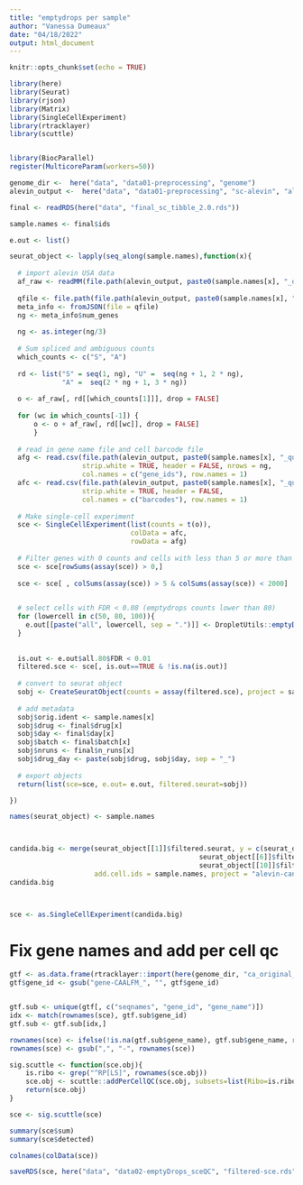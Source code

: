 ```yaml
---
title: "emptydrops per sample"
author: "Vanessa Dumeaux"
date: "04/18/2022"
output: html_document
---
```


```r
knitr::opts_chunk$set(echo = TRUE)
```

```r
library(here)
library(Seurat)
library(rjson)
library(Matrix)
library(SingleCellExperiment)
library(rtracklayer)
library(scuttle)


library(BiocParallel)
register(MulticoreParam(workers=50))

genome_dir <-  here("data", "data01-preprocessing", "genome")
alevin_output <-  here("data", "data01-preprocessing", "sc-alevin", "alevin_output")

final <- readRDS(here("data", "final_sc_tibble_2.0.rds"))

sample.names <- final$ids
```

```r

e.out <- list()

seurat_object <- lapply(seq_along(sample.names),function(x){
    
  # import alevin USA data
  af_raw <- readMM(file.path(alevin_output, paste0(sample.names[x], "_quant_res"), "alevin","quants_mat.mtx"))
  
  qfile <- file.path(file.path(alevin_output, paste0(sample.names[x], "_quant_res")), "quant.json")
  meta_info <- fromJSON(file = qfile)
  ng <- meta_info$num_genes
  
  ng <- as.integer(ng/3)
  
  # Sum spliced and ambiguous counts
  which_counts <- c("S", "A")
  
  rd <- list("S" = seq(1, ng), "U" =  seq(ng + 1, 2 * ng),
             "A" =  seq(2 * ng + 1, 3 * ng))
  
  o <- af_raw[, rd[[which_counts[1]]], drop = FALSE]
  
  for (wc in which_counts[-1]) {
      o <- o + af_raw[, rd[[wc]], drop = FALSE]
      }
      
  # read in gene name file and cell barcode file
  afg <- read.csv(file.path(alevin_output, paste0(sample.names[x], "_quant_res"), "alevin", "quants_mat_cols.txt"),
                  strip.white = TRUE, header = FALSE, nrows = ng, 
                  col.names = c("gene_ids"), row.names = 1)
  afc <- read.csv(file.path(alevin_output, paste0(sample.names[x], "_quant_res"), "alevin", "quants_mat_rows.txt"),
                  strip.white = TRUE, header = FALSE,
                  col.names = c("barcodes"), row.names = 1)
  
  # Make single-cell experiment
  sce <- SingleCellExperiment(list(counts = t(o)),
                              colData = afc,
                              rowData = afg)
  
  # Filter genes with 0 counts and cells with less than 5 or more than 2000 counts
  sce <- sce[rowSums(assay(sce)) > 0,]
  
  sce <- sce[ , colSums(assay(sce)) > 5 & colSums(assay(sce)) < 2000]
  

  # select cells with FDR < 0.08 (emptydrops counts lower than 80)
  for (lowercell in c(50, 80, 100)){
    e.out[[paste("all", lowercell, sep = ".")]] <- DropletUtils::emptyDrops(assay(sce), lower = lowercell, BPPARAM = bpparam())
  }
  
  
  is.out <- e.out$all.80$FDR < 0.01
  filtered.sce <- sce[, is.out==TRUE & !is.na(is.out)]
  
  # convert to seurat object
  sobj <- CreateSeuratObject(counts = assay(filtered.sce), project = sample.names[x])
  
  # add metadata
  sobj$orig.ident <- sample.names[x]
  sobj$drug <- final$drug[x]
  sobj$day <- final$day[x]
  sobj$batch <- final$batch[x]
  sobj$nruns <- final$n_runs[x]
  sobj$drug_day <- paste(sobj$drug, sobj$day, sep = "_")
  
  # export objects
  return(list(sce=sce, e.out= e.out, filtered.seurat=sobj))

})

names(seurat_object) <- sample.names



candida.big <- merge(seurat_object[[1]]$filtered.seurat, y = c(seurat_object[[2]]$filtered.seurat, seurat_object[[3]]$filtered.seurat, seurat_object[[4]]$filtered.seurat, seurat_object[[5]]$filtered.seurat,
                                               seurat_object[[6]]$filtered.seurat, seurat_object[[7]]$filtered.seurat, seurat_object[[8]]$filtered.seurat, seurat_object[[9]]$filtered.seurat,
                                               seurat_object[[10]]$filtered.seurat, seurat_object[[11]]$filtered.seurat),
                     add.cell.ids = sample.names, project = "alevin-candida")
candida.big



sce <- as.SingleCellExperiment(candida.big)
```

# Fix gene names and add per cell qc
```r
gtf <- as.data.frame(rtracklayer::import(here(genome_dir, "ca_original_genomic.gtf")))
gtf$gene_id <- gsub("gene-CAALFM_", "", gtf$gene_id)


gtf.sub <- unique(gtf[, c("seqnames", "gene_id", "gene_name")])
idx <- match(rownames(sce), gtf.sub$gene_id)
gtf.sub <- gtf.sub[idx,]

rownames(sce) <- ifelse(!is.na(gtf.sub$gene_name), gtf.sub$gene_name, rownames(sce))
rownames(sce) <- gsub(",", "-", rownames(sce))

sig.scuttle <- function(sce.obj){
    is.ribo <- grep("^RP[LS]", rownames(sce.obj))
    sce.obj <- scuttle::addPerCellQC(sce.obj, subsets=list(Ribo=is.ribo))
    return(sce.obj)
}

sce <- sig.scuttle(sce)

summary(sce$sum)
summary(sce$detected)

colnames(colData(sce))

saveRDS(sce, here("data", "data02-emptyDrops_sceQC", "filtered-sce.rds"))
```




